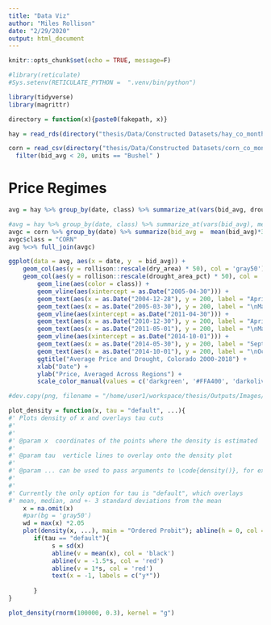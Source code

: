 ```yaml
---
title: "Data Viz"
author: "Miles Rollison"
date: "2/29/2020"
output: html_document
---
```


```r
knitr::opts_chunk$set(echo = TRUE, message=F)

#library(reticulate)
#Sys.setenv(RETICULATE_PYTHON =  ".venv/bin/python")

library(tidyverse)
library(magrittr)

directory = function(x){paste0(fakepath, x)}
```

```r
hay = read_rds(directory("thesis/Data/Constructed Datasets/hay_co_monthly_ams_dm_spei.Rds")) %>%  filter( !is.na(bid_avg), class !=  "MIXED GRASS", units != "Small square")

corn = read_csv(directory("thesis/Data/Constructed Datasets/corn_co_monthly_ams_dm_spei.csv")) %>%
  filter(bid_avg < 20, units == "Bushel" )
```

# Price Regimes
```r
avg = hay %>% group_by(date, class) %>% summarize_at(vars(bid_avg, drought_area_pct, dry_area), mean) 

#avg = hay %>% group_by(date, class) %>% summarize_at(vars(bid_avg), mean) 
avgc = corn %>% group_by(date) %>% summarize(bid_avg =  mean(bid_avg)*37) 
avgc$class = "CORN"
avg %<>% full_join(avgc)

ggplot(data = avg, aes(x = date, y  = bid_avg)) + 
    geom_col(aes(y = rollison::rescale(dry_area) * 50), col = 'gray50') + 
    geom_col(aes(y = rollison::rescale(drought_area_pct) * 50), col = 'red', name = "D2 +") +
        geom_line(aes(color = class)) +
        geom_vline(aes(xintercept = as.Date("2005-04-30"))) +
        geom_text(aes(x = as.Date("2004-12-28"), y = 200, label = "April 2005"), angle = 90, text = element_text(size = 11)) +
        geom_text(aes(x = as.Date("2005-03-30"), y = 200, label = "\nMay 2005"), angle = 90, text = element_text(size = 11)) +
        geom_vline(aes(xintercept = as.Date("2011-04-30"))) +
        geom_text(aes(x = as.Date("2010-12-30"), y = 200, label = "April 2011"), angle = 90, text = element_text(size = 11)) +
        geom_text(aes(x = as.Date("2011-05-01"), y = 200, label = "\nMay 2011"), angle = 90, text = element_text(size = 11)) +
        geom_vline(aes(xintercept = as.Date("2014-10-01"))) +
        geom_text(aes(x = as.Date("2014-05-30"), y = 200, label = "Sept 2014"), angle = 90, text = element_text(size = 11)) +
        geom_text(aes(x = as.Date("2014-10-01"), y = 200, label = "\nOct 2014"), angle = 90, text = element_text(size = 11)) +
        ggtitle("Average Price and Drought, Colorado 2000-2018") +
        xlab("Date") +
        ylab("Price, Averaged Across Regions") +
        scale_color_manual(values = c('darkgreen', '#FFA400', 'darkolivegreen3'), name = '')

#dev.copy(png, filename = "/home/user1/workspace/thesis/Outputs/Images/avg_price_plot.png")
```

```r
plot_density = function(x, tau = "default", ...){
#' Plots density of x and overlays tau cuts
#'
#'
#' @param x  coordinates of the points where the density is estimated
#'
#' @param tau  verticle lines to overlay onto the density plot
#'
#' @param ... can be used to pass arguments to \code{density()}, for example kernel
#' 
#'
#' Currently the only option for tau is "default", which overlays
#' mean, median, and +- 3 standard deviations from the mean
    x = na.omit(x)
    #par(bg = 'gray50')
    wd = max(x) *2.05
    plot(density(x, ...), main = "Ordered Probit"); abline(h = 0, col = 'gray'); abline(v = 0, lwd = 1000, col= "#7F7F7F4D")
       if(tau == "default"){
            s = sd(x)
            abline(v = mean(x), col = 'black')
            abline(v = -1.5*s, col = 'red')
            abline(v = 1*s, col = 'red')
            text(x = -1, labels = c("y*"))
       
       }
}
```

```r
plot_density(rnorm(100000, 0.3), kernel = "g")
```
